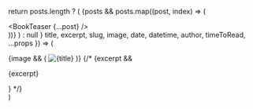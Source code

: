   return posts.length ? (
    <Grid col="1|1|2|3" gap="6|8|10">
      {posts &&
        posts.map((post, index) => (
          <Div key={index} mb="8">
            <BookTeaser {...post} />
          </Div>
        ))}
    </Grid>
  ) : null
}
  title,
  excerpt,
  slug,
  image,
  date,
  datetime,
  author,
  timeToRead,
  ...props
}) => (
  <Article {...props}>
    {image && (
      <Link href={slug} d="block">
        <Image src={image} title={title} alt={title} />
      </Link>
    )}
    {/* {excerpt && <P mt="1">{excerpt}</P>}
    <PostMeta
      author={author}
      timeToRead={timeToRead}
      date={date}
      datetime={datetime}
      fontSize="md"
    /> */}
  </Article>
)